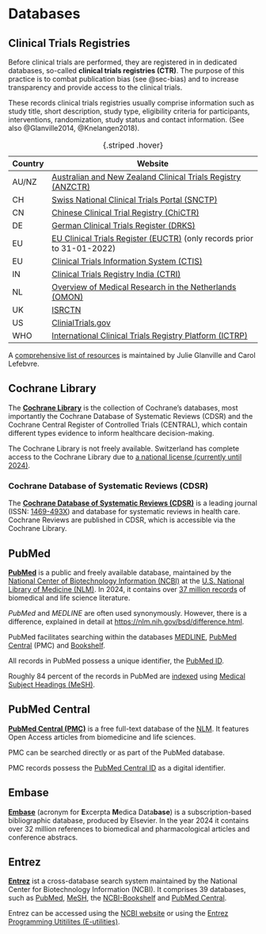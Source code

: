# Databases {#sec-databases}

## Clinical Trials Registries {#sec-ctr}

Before clinical trials are performed, they are registered in in dedicated 
databases, so-called **clinical trials registries (CTR)**. The purpose
of this practice is to combat publication bias (see @sec-bias) and to increase
transparency and provide access to the clinical trials. 

These records clinical trials registries usually comprise information such as 
study title, short description, study type, eligibility criteria for 
participants, interventions, randomization, study status and contact 
information. (See also @Glanville2014, @Knelangen2018).


:::{.callout-note title="Clinical Trial Registries" collapse="true"}
|Country| Website               										|
|-------|-------------------------------------------|
| AU/NZ | [Australian and New Zealand Clinical Trials Registry (ANZCTR)](https://www.anzctr.org.au)    |
| CH    | [Swiss National Clinical Trials Portal (SNCTP)](https://kofam.ch/en/snctp-portal/searching-for-a-clinical-trial) |
| CN    | [Chinese Clinical Trial Registry (ChiCTR)](https://www.chictr.org.cn/indexEN.html)  |
| DE    | [German Clinical Trials Register (DRKS)](https://www.drks.de)		            |
| EU    | [EU Clinical Trials Register (EUCTR)](https://www.clinicaltrialsregister.eu/ctr-search/search) (only records prior to 31-01-2022) |
| EU    | [Clinical Trials Information System (CTIS)](https://euclinicaltrials.eu/search-for-clinical-trials/) |
| IN    | [Clinical Trials Registry India (CTRI)](https://ctri.nic.in/Clinicaltrials/)      |
| NL    | [Overview of Medical Research in the Netherlands (OMON)](https://onderzoekmetmensen.nl/en)     |
| UK    | [ISRCTN](https://www.isrctn.com/)                  |
| US    | [ClinialTrials.gov](https://clinicaltrials.gov)              |
| WHO   | [International Clinical Trials Registry Platform (ICTRP)](https://trialsearch.who.int)             |

: {.striped .hover}
:::

A [comprehensive list of resources](https://sites.google.com/a/york.ac.uk/yhectrialsregisters) is maintained by Julie Glanville and Carol Lefebvre.

## Cochrane Library {#sec-cochranelibrary}

The [**Cochrane Library**](https://www.cochranelibrary.com) is the collection of 
Cochrane's databases, most importantly the Cochrane Database of Systematic 
Reviews (CDSR) and the Cochrane Central Register of Controlled Trials (CENTRAL),
which contain different types evidence to inform healthcare decision-making.

The Cochrane Library is not freely available. Switzerland has complete access to the Cochrane Library due to [a national license (currently until 2024)](https://www.samw.ch/en/Projects/Overview-of-projects/Cochrane-Library.html). 

### Cochrane Database of Systematic Reviews (CDSR) {#sec-cdsr}

The [**Cochrane Database of Systematic Reviews (CDSR)**](https://www.cochranelibrary.com/cdsr/about-cdsr)
is a leading journal (ISSN: [1469-493X](https://portal.issn.org/resource/ISSN/1469-493X)) 
and database for systematic reviews in health care. Cochrane Reviews are 
published in CDSR, which is accessible via the Cochrane Library.

## PubMed {#sec-pubmed}

[**PubMed**](https://pubmed.ncbi.nlm.nih.gov/) is a public and freely available 
database, maintained by the [National Center of Biotechnology Information (NCBI)](https://www.ncbi.nlm.nih.gov/) 
at the [U.S. National Library of Medicine (NLM)](https://www.nlm.nih.gov/). 
In 2024, it contains over [37 million records](https://pubmed.ncbi.nlm.nih.gov/?term=all%5Bsb%5D&sort=date) of biomedical and life science literature. 

*PubMed* and *MEDLINE* are often used synonymously. However, there is a 
difference, explained in detail at <https://nlm.nih.gov/bsd/difference.html>.

PubMed facilitates searching within 
the databases [MEDLINE](https://www.nlm.nih.gov/medline/), 
[PubMed Central](https://www.ncbi.nlm.nih.gov/pmc/) (PMC) and
[Bookshelf](https://www.ncbi.nlm.nih.gov/books/). 

All records in PubMed possess a unique identifier, the 
[PubMed ID](#sec-pmid-pmcid).

Roughly 84 percent of the records in PubMed are 
[indexed](https://pubmed.ncbi.nlm.nih.gov/?term=medline%5Bsb%5D) 
using [Medical Subject Headings (MeSH)](https://www.ncbi.nlm.nih.gov/mesh/).

## PubMed Central {#sec-pmc}
[**PubMed Central (PMC)**](https://www.ncbi.nlm.nih.gov/pmc/) is a free 
full-text database of the [NLM](https://www.nlm.nih.gov/). It features 
Open Access articles from biomedicine and life sciences. 

PMC can be searched directly or as part of the PubMed database.

PMC records possess the [PubMed Central ID](#sec-pmid-pmcid) as a digital identifier.


##  Embase {#sec-embase}
[**Embase**](https://www.embase.com) (acronym for **E**xcerpta **M**edica Data**base**) 
is a subscription-based bibliographic database, produced by Elsevier. In the 
year 2024 it contains over 32 million references to biomedical and 
pharmacological articles and conference abstracs.


## Entrez {#sec-entrez}
[**Entrez**](https://www.ncbi.nlm.nih.gov/search/) ist a cross-database search 
system maintained by the National Center for Biotechnology Information (NCBI). 
It comprises 39 databases, such as [PubMed](https://pubmed.ncbi.nlm.nih.gov/), 
[MeSH](https://www.ncbi.nlm.nih.gov/mesh/), the 
[NCBI-Bookshelf](https://www.ncbi.nlm.nih.gov/books/) and 
[PubMed Central](https://www.ncbi.nlm.nih.gov/pmc/). 

Entrez can be accessed using the [NCBI website](https://www.ncbi.nlm.nih.gov/search/) 
or using the [Entrez Programming Utitilites (E-utilities)](#sec-e-utilities).